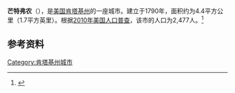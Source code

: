 {{Infobox City 
|chinese_name = 芒特弗农
|official_name = Mount Vernon
|image_flag = 
|image_seal = 
|image_skyline = 
|image_map = KYMap-doton-MountVernon.PNG
|map_caption =
|subdivision_type = [[國家|國家]]
|subdivision_name = {{USA}}
|leader_title = 
|leader_name = 
|subdivision_type1 = [[美國行政區劃|州]]
|subdivision_name1 = [[肯塔基州|肯塔基州]]
|subdivision_type2 = [[肯塔基州行政区划|县]]
|subdivision_name2 = Rockcastle
|found_title            = 正式立市
|found_date             = 1790年
|area_total = 4.4
|area_land = 
|area_water = 
|population_as_of = 2010
|population_total = 2,477
|population_density = 
|timezone = 
|utc_offset = 
|timezone_DST = 
|utc_offset_DST = 
}}

'''芒特弗农'''（{{lang-en|'''Mount Vernon'''}}），是[[美国|美国]][[肯塔基州|肯塔基州]]的一座城市。建立于1790年，面积约为4.4平方公里（1.7平方英里）。根据[[2010年美国人口普查|2010年美国人口普查]]，该市的人口为2,477人。<ref name=census>{{cite web |url = http://www.census.gov/prod/www/abs/decennial/ |title = Census of Population and Housing |publisher = U.S. Census Bureau |accessdate = November 18, 2011 |archive-url = https://web.archive.org/web/20060208103743/http://www.census.gov/prod/www/abs/decennial/ |archive-date = 2006-02-08 |dead-url = yes }}</ref>

== 参考资料 ==
{{reflist}}

[[Category:肯塔基州城市|Category:肯塔基州城市]]


{{Kentucky-stub}}